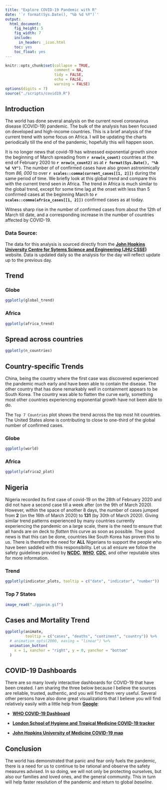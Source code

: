 ```yaml
---
title: "Explore COVID-19 Pandemic with R"
date: '`r format(Sys.Date(), "%b %d %Y")`'
output: 
  html_document: 
    fig_height: 5
    fig_width: 7
    include:
      in_header: _icon.html
    toc: yes
    toc_float: yes
---
```



<style>

back-to-top {
    position: fixed;
    bottom: 5em;
    right: -25px;
    text-decoration: none;
    color: #000000;
    background-color: #f5f5f5;
    background-image: url(../../img/top.png);
    background-repeat: no-repeat;
    font-size: 12px;
    padding: 2.3em;
    display: none;
}


#TOC {
margin-top: 150px;
}

.no-show {
margin-top: 10%;
display: none;
}

small {
color: #999;
}

</style>



```r
knitr::opts_chunk$set(collapse = TRUE, 
                      comment = NA, 
                      tidy = FALSE, 
                      echo = FALSE,
                      warning = FALSE)
options(digits = 7)
source("./scripts/covid19.R")
```

## Introduction 

The world has done several analysis on the current novel coronavirus disease (COVID-19) pandemic. The bulk of the analysis has been focused on developed and high-income countries. This is a brief analysis of the current trend with some focus on Africa. I will be updating the charts periodically till the end of the pandemic, hopefully this will happen soon.   


It is no longer news that covid-19 has witnessed exponential growth since the beginning of March spreading from **`r nrow(n_count)`** countries at the end of February 2020 to **`r nrow(n_count2)`** as at **`r format(Sys.Date(), "%b %d %Y")`**. The number of of confirmed cases have also grown astronimically from *86, 000* to over **`r scales::comma(current_cases[[1, 2]])`** during the same period of time. We briefly look at this global trend and compare this with the current trend seen in Africa. The trend in Africa is much similar to the global trend, except for some time lag at the onset with less than 5 confirmed cases at the beginning March to **`r scales::comma(africa_cases[[1, 2]])`** confirmed cases as at today.   


Witness sharp rise in the number of confirmed cases from about the 12th of March till date, and a corresponding increase in the number of countries affected by COVID-19.

### Data Source:

The data for this analysis is sourced directly from the [**John Hopkins University Centre for Sytems Science and Engineering (JHU CSSE)**](https://github.com/CSSEGISandData/COVID-19/) website. Data is updated daily so the analysis for the day will reflect update up to the previous day.  


## Trend  {.tabset .tabset-fade .tabset-pills}


### Globe

```r
ggplotly(global_trend)
```


### Africa


```r
ggplotly(africa_trend)
```

## Spread across countries

```r
ggplotly(n_countries)
```



## Country-specific Trends {.tabset .tabset-fade .tabset-pills}

China, being the country where the first case was discovered experienced the pandemic much early and have been able to contain the disease. The other country that has done remarkably well in containment appears to be South Korea. The country was able to flatten the curve early, something most other countries experiencing exponential growth have not been able to do.  

The `Top 7 Countries` plot shows the trend across the top most hit countries. The United States alone is contributing to close to one-third of the global number of confirmed cases.  


### Globe

```r
ggplotly(world)
```


### Africa


```r

ggplotly(africa2_plot)

```




## Nigeria {.tabset .tabset-fade .tabset-pills}

Nigeria recorded its first case of covid-19 on the 28th of February 2020 and did not have a second case till a week after (on the 9th of March 2020). However, within the space of another 8 days, the number of cases jumped from **2** (on the 16th of March 2020) to **131** (by 30th of March 2020). Giving similar trend patterns experienced by many countries currently experiencing the pandemic on a large scale, there is the need to ensure that all hands are on deck to _flatten_ this curve as soon as possible. The good news is that this can be done, countries like South Korea has proven this to us. There is therefore the need for **ALL** Nigerians to support the people who have been saddled with this responsibility. Let us all ensure we follow the safety guidelines provided by [**NCDC**](http://covid19.ncdc.gov.ng/faq.html#about), [**WHO**](https://www.who.int/emergencies/diseases/novel-coronavirus-2019/advice-for-public), [**CDC**](https://www.cdc.gov/coronavirus/2019-ncov/index.html), and other reputable sites for more information.  


### Trend

```r

ggplotly(indicator_plots, tooltip = c("date", "indicator", "number"))

```




### Top 7 States


```r

image_read("./gganim.gif")

```



## Cases and Mortality Trend

```r
ggplotly(animate, 
         tooltip = c("cases", "deaths", "continent", "country")) %>%
  # animation_opts(2000, easing = "linear") %>%
  animation_button(
    x = 1, xanchor = "right", y = 0, yanchor = "bottom"
  ) 
```


## COVID-19 Dashboards

There are so many lovely interactive dashboards for COVID-19 that have been created. I am sharing the three below because I believe the sources are reliable, trusted, authentic, and you will find them very useful. Several other persons have also done great visualizations that I believe you will find relatively easily with a little help from [**Google**](https://google.com):   

* [**WHO COVID-19 Dashboard**](https://who.sprinklr.com/)   

* [**London School of Hygiene and Tropical Medicine COVID-19 tracker**](https://vac-lshtm.shinyapps.io/ncov_tracker/)  

* [**John Hopkins University of Medicine COVID-19 map**](https://coronavirus.jhu.edu/map.html)  


## Conclusion

The world has demonstrated that panic and fear only fuels the pandemic, there is a need for us to continue to be rational and observe the safety measures advised. In so doing, we will not only be protecting ourselves, but also our families and loved ones, and the general community. This in turn will help faster resolution of the pandemic and return to global *baseline*.

